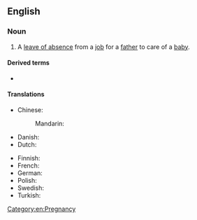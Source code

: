 ==English==
{{wikipedia|parental leave}}

===Noun===
{{en-noun|-|s}}

# A [[leave of absence]] from a [[job]] for a [[father]] to care of a [[baby]].
#: {{cot|en|maternity leave}}
#: {{hyper|en|parental leave}}
#: {{ux|en|My husband is on a 3-month '''paternity leave''' while he looks after our newborn baby and I'm working abroad.}}

====Derived terms====
* {{l|en|pawternity leave}}

====Translations====
{{trans-top|leave of absence from a job for a father to care of a baby}}
* Chinese:
*: Mandarin: {{t-needed|cmn}}
* Danish: {{t|da|barsel|c}}
* Dutch: {{t+|nl|vaderschapsverlof}}
{{trans-mid}}
* Finnish: {{t|fi|isyysloma}}
* French: {{t|fr|congé de paternité|m}}
* German: {{t|de|Vaterschaftsurlaub|m}}
* Polish: {{t+|pl|urlop ojcowski|m}}
* Swedish: {{t|sv|faderskapsledighet}}
* Turkish: {{t|tr|babalık izni}}
{{trans-bottom}}

[[Category:en:Pregnancy]]